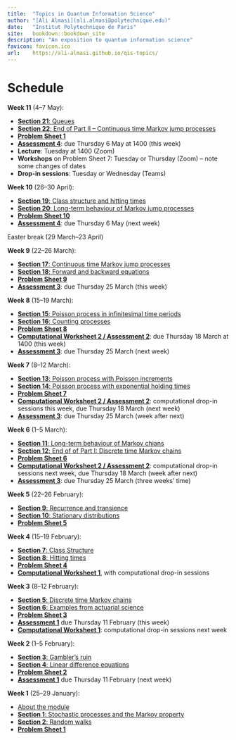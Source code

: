 ```yaml
--- 
title:  "Topics in Quantum Information Science"
author: "[Ali Almasi](ali.almasi@polytechnique.edu)"
date:   "Institut Polytechnique de Paris"
site:   bookdown::bookdown_site
description: "An exposition to quantum information science"
favicon: favicon.ico
url:    https://ali-almasi.github.io/qis-topics/
---
```


# Schedule {.unnumbered #home}

::: {.mysched}
**Week 11** (4--7 May):

* [**Section 21**: Queues](#S21-queues)
* [**Section 22**: End of Part II -- Continuous time Markov jump processes](#S222-end)
* [**Problem Sheet 1**](#P11)
* [**Assessment 4**](#A4): due Thursday 6 May at 1400 (this week)
* **Lecture**: Tuesday at 1400 (Zoom)
* **Workshops** on Problem Sheet 7: Tuesday or Thursday (Zoom) -- note some changes of dates
* **Drop-in sessions**: Tuesday or Wednesday (Teams)
:::


::: {.oldsched}
**Week 10** (26--30 April):

* [**Section 19**: Class structure and hitting times](#S19-class-hitting)
* [**Section 20**: Long-term behaviour of Markov jump processes](#S20-long-term-jump)
* [**Problem Sheet 10**](#P10)
* [**Assessment 4**](#A4): due Thursday 6 May (next week)
:::

::: {.oldsched}
Easter break (29 March--23 April)
:::

::: {.oldsched}
**Week 9** (22--26 March):

* [**Section 17**: Continuous time Markov jump processes](#S17-continuous-time)
* [**Section 18**: Forward and backward equations](#S18-forward-backward)
* [**Problem Sheet 9**](#P09)
* [**Assessment 3**](#A3): due Thursday 25 March (this week)
:::

::: {.oldsched}
**Week 8** (15--19 March):

* [**Section 15**: Poisson process in infinitesimal time periods](#S15-poisson-infinitesimal)
* [**Section 16**: Counting processes](#S16-counting-processes)
* [**Problem Sheet 8**](#P08)
* [**Computational Worksheet 2 / Assessment 2**](#computing): due Thursday 18 March at 1400 (this week)
* [**Assessment 3**](#A3): due Thursday 25 March (next week)
:::

::: {.oldsched}
**Week 7** (8--12 March):

* [**Section 13**: Poisson process with Poisson increments](#S13-poisson-poisson)
* [**Section 14**: Poisson process with exponential holding times](#S14-poisson-exponential)
* [**Problem Sheet 7**](#P07)
* [**Computational Worksheet 2 / Assessment 2**](#computing): computational drop-in sessions this week, due Thursday 18 March (next week)
* [**Assessment 3**](#A3): due Thursday 25 March (week after next)
:::

::: {.oldsched}
**Week 6** (1--5 March):

* [**Section 11**: Long-term behaviour of Markov chians](#S11-long-term-chains)
* [**Section 12**: End of of Part I: Discrete time Markov chains](#S12-revision-i)
* [**Problem Sheet 6**](#P06)
* [**Computational Worksheet 2 / Assessment 2**](#computing): computational drop-in sessions next week, due Thursday 18 March (week after next)
* [**Assessment 3**](#A3): due Thursday 25 March (three weeks' time)
:::

::: {.oldsched}
**Week 5** (22--26 February):

* [**Section 9**: Recurrence and transience](#S09-recurrence-transience)
* [**Section 10**: Stationary distributions](#S10-stationary-distributions)
* [**Problem Sheet 5**](#P05)
:::

::: {.oldsched}
**Week 4** (15--19 February):

* [**Section 7**: Class Structure](#S07-classes)
* [**Section 8**: Hitting times](#S08-hitting-times)
* [**Problem Sheet 4**](#P04)
* [**Computational Worksheet 1**](#computing), with computational drop-in sessions
:::

::: {.oldsched}
**Week 3** (8--12 February):

* [**Section 5**: Discrete time Markov chains](#S05-markov-chains)
* [**Section 6**: Examples from actuarial science](#S06-examples)
* [**Problem Sheet 3**](#P03)
* [**Assessment 1**](#A1) due Thursday 11 February (this week)
* [**Computational Worksheet 1**](#computing): computational drop-in sessions next week
:::

::: {.oldsched}
**Week 2** (1--5 February):

* [**Section 3**: Gambler's ruin](#S03-gamblers-ruin)
* [**Section 4**: Linear difference equations](#S04-ldes)
* [**Problem Sheet 2**](#P02)
* [**Assessment 1**](#A1) due Thursday 11 February (next week)
:::

::: {.oldsched}
**Week 1** (25--29 January):

* [About the module](#S00-about)
* [**Section 1**: Stochastic processes and the Markov property](#S01-stochastic-processes)
* [**Section 2**: Random walks](#S02-random-walk)
* [**Problem Sheet 1**](#P01)
:::